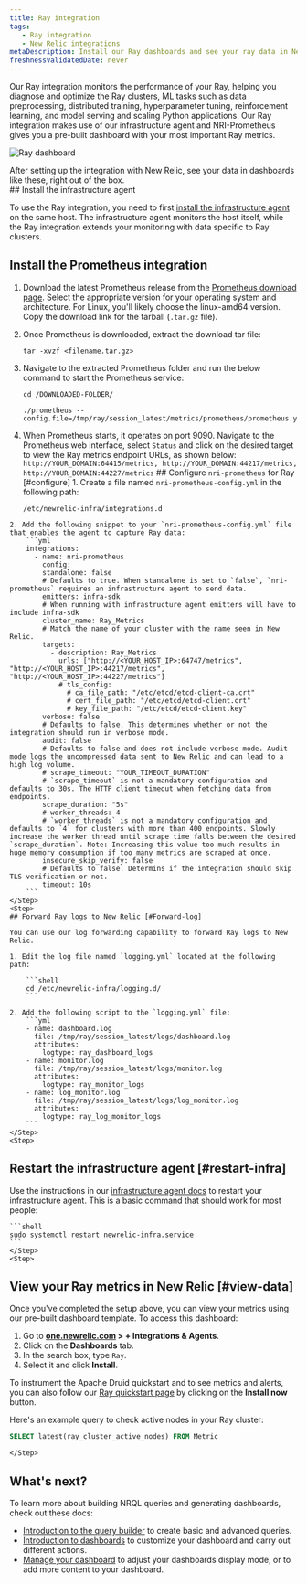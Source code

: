 ```yaml
---
title: Ray integration
tags:
   - Ray integration
   - New Relic integrations
metaDescription: Install our Ray dashboards and see your ray data in New Relic.
freshnessValidatedDate: never
---
```



Our Ray integration monitors the performance of your Ray, helping you diagnose and optimize the Ray clusters, ML tasks such as data preprocessing, distributed training, hyperparameter tuning, reinforcement learning, and model serving and scaling Python applications. Our Ray integration makes use of our infrastructure agent and NRI-Prometheus gives you a pre-built dashboard with your most important Ray metrics.

<img
    src={infrastructureRayDashboard}
    title="Ray dashboard"
    alt="Ray dashboard"
/>

<figcaption>
After setting up the integration with New Relic, see your data in dashboards like these, right out of the box.
</figcaption>


<Steps>
    <Step>
## Install the infrastructure agent

To use the Ray integration, you need to first [install the infrastructure agent](/docs/infrastructure/install-infrastructure-agent/get-started/install-infrastructure-agent-new-relic/) on the same host. The infrastructure agent monitors the host itself, while the Ray integration extends your monitoring with data specific to Ray clusters.        
    </Step>
    <Step>
  ## Install the Prometheus integration
  1. Download the latest Prometheus release from the [Prometheus download page](https://prometheus.io/download/). Select the appropriate version for your operating system and architecture. For Linux, you'll likely choose the linux-amd64 version. Copy the download link for the tarball (`.tar.gz` file).
  3. Once Prometheus is downloaded, extract the download tar file:
      ```shell
      tar -xvzf <filename.tar.gz>
      ```
  4. Navigate to the extracted Prometheus folder and run the below command to start the Prometheus service:
      ```shell
      cd /DOWNLOADED-FOLDER/
      ```

      ```shell
      ./prometheus --config.file=/tmp/ray/session_latest/metrics/prometheus/prometheus.yml
      ```

  5. When Prometheus starts, it operates on port 9090. Navigate to the Prometheus web interface, select `Status` and click on the desired target to view the Ray metrics endpoint URLs, as shown below:
      `
      http://YOUR_DOMAIN:64415/metrics, http://YOUR_DOMAIN:44217/metrics, http://YOUR_DOMAIN:44227/metrics
      `
    </Step>
    <Step>
    ## Configure `nri-prometheus` for Ray [#configure]
    1. Create a file named `nri-prometheus-config.yml` in the following path:
        ```shell
        /etc/newrelic-infra/integrations.d
        ```

    2. Add the following snippet to your `nri-prometheus-config.yml` file that enables the agent to capture Ray data: 
        ```yml
        integrations:
          - name: nri-prometheus
            config:
            standalone: false
            # Defaults to true. When standalone is set to `false`, `nri-prometheus` requires an infrastructure agent to send data.
            emitters: infra-sdk
            # When running with infrastructure agent emitters will have to include infra-sdk
            cluster_name: Ray_Metrics
            # Match the name of your cluster with the name seen in New Relic. 
            targets:
              - description: Ray_Metrics
                urls: ["http://<YOUR_HOST_IP>:64747/metrics", "http://<YOUR_HOST_IP>:44217/metrics", "http://<YOUR_HOST_IP>:44227/metrics"]
                # tls_config:
                  # ca_file_path: "/etc/etcd/etcd-client-ca.crt"
                  # cert_file_path: "/etc/etcd/etcd-client.crt"
                  # key_file_path: "/etc/etcd/etcd-client.key"
            verbose: false
            # Defaults to false. This determines whether or not the integration should run in verbose mode.
            audit: false
            # Defaults to false and does not include verbose mode. Audit mode logs the uncompressed data sent to New Relic and can lead to a high log volume.
            # scrape_timeout: "YOUR_TIMEOUT_DURATION"
            # `scrape_timeout` is not a mandatory configuration and defaults to 30s. The HTTP client timeout when fetching data from endpoints.
            scrape_duration: "5s"
            # worker_threads: 4
            # `worker_threads` is not a mandatory configuration and defaults to `4` for clusters with more than 400 endpoints. Slowly increase the worker thread until scrape time falls between the desired `scrape_duration`. Note: Increasing this value too much results in huge memory consumption if too many metrics are scraped at once.
            insecure_skip_verify: false
            # Defaults to false. Determins if the integration should skip TLS verification or not.
            timeout: 10s
        ```        
    </Step>
    <Step>
    ## Forward Ray logs to New Relic [#Forward-log]

    You can use our log forwarding capability to forward Ray logs to New Relic.

    1. Edit the log file named `logging.yml` located at the following path:

        ```shell
        cd /etc/newrelic-infra/logging.d/
        ```

    2. Add the following script to the `logging.yml` file:
        ```yml
        - name: dashboard.log
          file: /tmp/ray/session_latest/logs/dashboard.log
          attributes:
            logtype: ray_dashboard_logs
        - name: monitor.log
          file: /tmp/ray/session_latest/logs/monitor.log
          attributes:
            logtype: ray_monitor_logs
        - name: log_monitor.log
          file: /tmp/ray/session_latest/logs/log_monitor.log
          attributes:
            logtype: ray_log_monitor_logs
        ```
    </Step>
    <Step>
## Restart the infrastructure agent [#restart-infra]

Use the instructions in our [infrastructure agent docs](/docs/infrastructure/install-infrastructure-agent/manage-your-agent/start-stop-restart-infrastructure-agent/) to restart your infrastructure agent. This is a basic command that should work for most people:

    ```shell
    sudo systemctl restart newrelic-infra.service
    ```
    </Step>
    <Step>
## View your Ray metrics in New Relic [#view-data]

Once you've completed the setup above, you can view your metrics using our pre-built dashboard template. To access this dashboard:

1. Go to **[one.newrelic.com](https://one.newrelic.com/) > + Integrations & Agents**.
2. Click on the **Dashboards** tab.
3. In the search box, type `Ray`.
4. Select it and click **Install**.

To instrument the <DNT>Apache Druid</DNT> quickstart and to see metrics and alerts, you can also follow our [Ray quickstart page](https://newrelic.com/instant-observability/ray) by clicking on the **Install now** button.

Here's an example query to check active nodes in your Ray cluster:

```sql
SELECT latest(ray_cluster_active_nodes) FROM Metric
```     
    </Step>
</Steps>

## What's next?

To learn more about building NRQL queries and generating dashboards, check out these docs:

* [Introduction to the query builder](/docs/query-your-data/explore-query-data/query-builder/introduction-query-builder) to create basic and advanced queries.
* [Introduction to dashboards](/docs/query-your-data/explore-query-data/dashboards/introduction-dashboards) to customize your dashboard and carry out different actions.
* [Manage your dashboard](/docs/query-your-data/explore-query-data/dashboards/manage-your-dashboard) to adjust your dashboards display mode, or to add more content to your dashboard.
